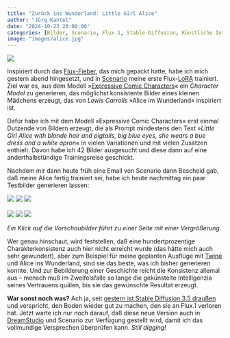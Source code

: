 ```yaml
---
title: "Zurück ins Wunderland: Little Girl Alice"
author: "Jörg Kantel"
date: "2024-10-23 20:00:00"
categories: [Bilder, Scenario, Flux.1, Stable Diffusion, Künstliche Intelligenz, Interactive Fiction, Twine, Alice]
image: "images/alice.jpg"
---
```


[![](images/alice-b.jpg)](https://www.flickr.com/photos/schockwellenreiter/54087583992/)

Inspiriert durch das [Flux-Fieber](https://kantel.github.io/posts/2024102201_flux_scenario/), das mich gepackt hatte, habe ich mich gestern abend hingesetzt, und in [Scenario](http://cognitiones.kantel-chaos-team.de/technikgeschichte/rechnerundnetze/scenario.html) meine erste Flux-[LoRA](https://datascientest.com/de/low-rank-adaptation-eine-einfache-methode-zur-anpassung-von-ki-an-verschiedene-bereiche) trainiert.  Ziel war es, aus dem Modell »[Expressive Comic Characters](https://app.scenario.com/models/model_B2pJWepZtv3ExpTi1oGZSJBY?teamId=MXisqJSlRp2J-RnKGS-G_Q)« ein *Character Model* zu generieren, das möglichst konsistente Bilder eines kleinen Mädchens erzeugt, das von *Lewis Carrolls* »Alice im Wunderland« inspiriert ist.

Dafür habe ich mit dem Modell »Expressive Comic Characters« erst einmal Dutzende von Bildern erzeugt, die als Prompt mindestens den Text »*Little Girl Alice with blonde hair and pigtails, big blue eyes, she wears a bue dress and a white apron*« in vielen Variationen und mit vielen Zusätzen enthielt. Davon habe ich 42 Bilder ausgesucht und diese dann auf eine anderthalbstündige Trainingsreise geschickt.

Nachdem mir dann heute früh eine  Email von Scenario dann Bescheid gab, daß meine Alice fertig trainiert sei, habe ich heute nachmittag ein paar Testbilder generieren lassen:

[![](images/alice01.jpg)](https://www.flickr.com/photos/schockwellenreiter/54087663542/)&nbsp;[![](images/alice02.jpg)](https://www.flickr.com/photos/schockwellenreiter/54087663512/)&nbsp;[![](images/alice03.jpg)](https://www.flickr.com/photos/schockwellenreiter/54088544541/)<br /><br />
[![](images/alice04.jpg)](https://www.flickr.com/photos/schockwellenreiter/54088870549/)&nbsp;[![](images/alice05.jpg)](https://www.flickr.com/photos/schockwellenreiter/54088999035/)&nbsp;[![](images/alice06.jpg)](https://www.flickr.com/photos/schockwellenreiter/54088870504/)

*Ein Klick auf die Vorschaubilder führt zu einer Seite mit einer Vergrößerung.*

Wer genau hinschaut, wird feststellen, daß eine hundertprozentige Charakterkonsistenz auch hier nicht erreicht wurde (das hätte mich auch sehr gewundert), aber zum Beispiel für meine geplanten Ausflüge mit [Twine](http://cognitiones.kantel-chaos-team.de/multimedia/spieleprogrammierung/twine2.html) und Alice ins Wunderland, sind sie das beste, was ich bisher generieren konnte. Und zur Bebilderung einer Geschichte reicht die Konsistenz allemal aus -- mensch muß im Zweifelsfalle so lange die gekünstelte Intelligenzia seines Vertrauens quälen, bis sie das gewünschte Resultat erzeugt.

**War sonst noch was?** Ach ja, seit [gestern ist Stable Diffusion 3.5 draußen](https://stability.ai/news/introducing-stable-diffusion-3-5) und verspricht, den Boden wieder gut zu machen, den sie an Flux.1 verloren hat. Jetzt warte ich nur noch darauf, daß diese neue Version auch in [DreamStudio](https://beta.dreamstudio.ai/generate) und Scenario zur Verfügung gestellt wird, damit ich das vollmundige Versprechen überprüfen kann. *Still digging!*